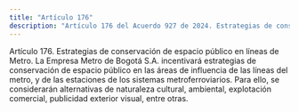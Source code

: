 ```yaml
---
title: "Artículo 176"
description: "Artículo 176 del Acuerdo 927 de 2024. Estrategias de conservación de espacio público en líneas de Metro."
---
```


Artículo 176. Estrategias de conservación de espacio público en líneas de Metro.  La Empresa Metro de Bogotá S.A. incentivará estrategias de conservación de espacio público en las áreas de influencia de las líneas del metro, y de las estaciones de los sistemas metroferroviarios. Para ello, se considerarán alternativas de naturaleza cultural, ambiental, explotación comercial, publicidad exterior visual, entre otras.